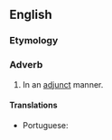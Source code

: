 ==English==

===Etymology===
{{suffix|en|adjunct|ly}}

===Adverb===
{{en-adv}}

# In an [[adjunct]] manner.

====Translations====
{{trans-top|in an adjunct manner}}
* Portuguese: {{t|pt|adjuntamente}}
{{trans-mid}}
{{trans-bottom}}